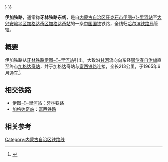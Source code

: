 {{Infobox rail system-route
|rail_name= 伊加铁路
|box_width= 350px
|other_name=
|name_bgcolor=
|banner_color=blue
|sec_banner_color=
|third_banner_color=
|logo_filename=
|image_width= 250px
|logo_bgcolor=
|logo_note=
|image=
|imagesize=
|caption=
|system_map=
|mapimage_width=
|map_bgcolor=
|locale= {{PRC}}
|service_type=[[铁路客车|客运]]
|network=
|start=
|begin_operation=
|end_operation=
|operation_note=
|system_length= 213公里
|length_in_operation=
|total_length=
|line_title= 线路
|lines=
|stations=
|route_title=
|main_route=
|secondary_route=
|branch_route=
|standard= 
|main_stations= [[伊图里河站|伊图-{}-里河]]、{{站|加格达奇}}
|ridership=
|fleet_size=
|max_speed=
|track_gauge= 1435毫米（[[标准轨|标准轨]]）
|min_radius= 
|max_grade= 
|distance_between_mainlines= 
|block_signal=
|engine= 
|depot=
|operator=[[哈尔滨铁路局|哈尔滨铁路局]]
|franchise=
|hq=
|key_person=
|website=
|route_map=
{{BS-table3}}
{{BS5|||CONTg|||||{{RoutemapRoute|Licon=u|[[牙林铁路|牙林铁路]]往{{站|牙克石}}}}}}
{{BS5|||BHF|||0|'''[[伊图里河站|伊图-{}-里河站]]'''||}}
{{BS5|||ABZgl|CONTfq||||{{RoutemapRoute|Licon=r|[[牙林铁路|牙林铁路]]往{{站|满归}}}}||}}
{{BS5|||HST|||5|[[伊东站_(内蒙古自治区)|伊东站]]||}}
{{BS5|||HST|||18|[[大其哈拉站|大其哈拉站]]||}}
{{BS5|||HST|||32|[[觉苟旬站|觉苟旬站]]||}}
{{BS5|||HST|||40|[[喀拉其站|喀拉其站]]||}}
{{BS5|||HST|||56|[[库布春站|库布春站]]||}}
{{BS5|||HST|||62|[[银阿站|银阿站]]||}}
{{BS5|||HST|||73|[[克一河站|克一河站]]||}}
{{BS5|||HST|||88|[[莫冷阁站|莫冷阁站]]||}}
{{BS5|||HST|||103|[[索图罕站|索图罕站]]||}}
{{BS5|||HST|||116|[[甘河站|甘河站]]||}}
{{BS5|||HST|||129|[[吉文站|吉文站]]||}}
{{BS5|||HST|||139|[[铁古牙站|铁古牙站]]||}}
{{BS5|||HST|||147|[[布苏里站|布苏里站]]||}}
{{BS5|||HST|||171|[[阿里河站|阿里河站]]||}}
{{BS5|||HST|||184|[[齐奇岭站|齐奇岭站]]||}}
{{BS5|||ABZg+l|CONTfq||||{{RoutemapRoute|Licon=r|[[富西铁路|富西铁路]]往{{站|古莲}}}}||}}
{{BS5|||BHF|||213 km|'''[[加格达奇站|加格达奇站]]'''||}}
{{BS5|||CONTf|||||{{RoutemapRoute|Licon=d|[[富西铁路|富西铁路]]往{{站|富裕}}}}}}
{{!}}}
}}

'''伊加铁路'''，通常称'''牙林铁路东线'''，是自[[内蒙古自治区|内蒙古自治区]][[牙克石市|牙克石市]][[伊图里河站|伊图-{}-里河站]]至[[大兴安岭地区|大兴安岭地区]][[加格达奇区|加格达奇区]][[加格达奇站|加格达奇站]]的一条[[中华人民共和国铁路|中国国铁]]铁路，全线归[[哈尔滨铁路局|哈尔滨铁路局]]管辖。

== 概要 ==
伊加铁路从[[牙林铁路|牙林铁路]][[伊图里河站|伊图-{}-里河站]]引出，大致沿[[甘河|甘河]]流向向东经[[鄂伦春自治旗|鄂伦春自治旗]]直至终点[[加格达奇站|加格达奇站]]，并于加格达奇站与[[富西铁路|富西铁路]]连接，全长213公里，于1965年6月通车<ref>{{Cite web |url=http://www.hclx.net/item/43281.aspx |title=牙林铁路简介 |accessdate=2012-01-18 |archive-date=2012-12-03 |archive-url=https://archive.is/20121203081135/http://www.hclx.net/item/43281.aspx |dead-url=yes }}</ref>。

== 相交铁路 ==
*[[伊图里河站|伊图-{}-里河站]]：[[牙林铁路|牙林铁路]]
*[[加格达奇站|加格达奇站]]：[[富西铁路|富西铁路]]

== 相关参考 ==
{{reflist}}

{{伊加铁路|nocat}}
{{中国铁路}}

[[Category:内蒙古自治区铁路线|Category:内蒙古自治区铁路线]]